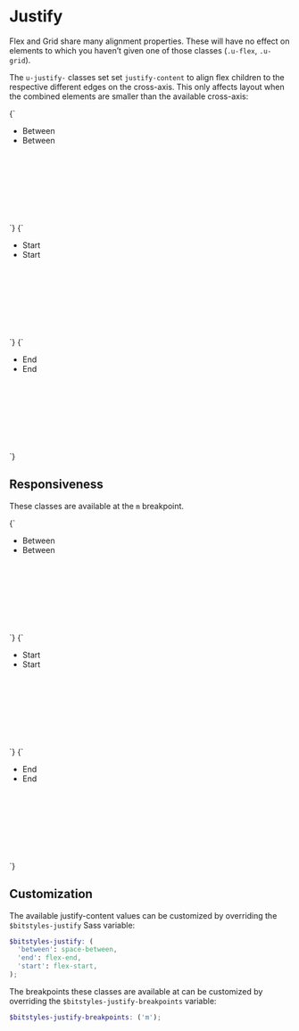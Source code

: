 
<Meta title="Utilities/justify" />

# Justify

Flex and Grid share many alignment properties. These will have no effect on elements to which you haven’t given one of those classes (`.u-flex`, `.u-grid`).

The `u-justify-` classes set  set `justify-content` to align flex children to the respective different edges on the cross-axis. This only affects layout when the combined elements are smaller than the available cross-axis:

<Canvas isColumn>
  <Story name="justify-between">
    {`
      <ul class="a-list-reset u-flex u-justify-between u-fg-white" style="min-height:10rem;">
        <li class="u-margin-m u-padding-m u-bg-gray-20">
          Between
        </li>
        <li class="u-margin-m u-padding-m u-bg-gray-20">
          Between
        </li>
      </ul>
    `}
  </Story>
  <Story name="justify-start">
    {`
      <ul class="a-list-reset u-flex u-justify-start u-fg-white" style="min-height:10rem;">
        <li class="u-margin-m u-padding-m u-bg-gray-20">
          Start
        </li>
        <li class="u-margin-m u-padding-m u-bg-gray-20">
          Start
        </li>
      </ul>
    `}
  </Story>
  <Story name="justify-end">
    {`
      <ul class="a-list-reset u-flex u-justify-end u-fg-white" style="min-height:10rem;">
        <li class="u-margin-m u-padding-m u-bg-gray-20">
          End
        </li>
        <li class="u-margin-m u-padding-m u-bg-gray-20">
          End
        </li>
      </ul>
    `}
  </Story>
</Canvas>

## Responsiveness

These classes are available at the `m` breakpoint.

<Canvas isColumn>
  <Story name="justify-between@m">
    {`
      <ul class="a-list-reset u-flex u-justify-between@m u-fg-white" style="min-height:10rem;">
        <li class="u-margin-m u-padding-m u-bg-gray-20">
          Between
        </li>
        <li class="u-margin-m u-padding-m u-bg-gray-20">
          Between
        </li>
      </ul>
    `}
  </Story>
  <Story name="justify-start@m">
    {`
      <ul class="a-list-reset u-flex u-justify-start@m u-fg-white" style="min-height:10rem;">
        <li class="u-margin-m u-padding-m u-bg-gray-20">
          Start
        </li>
        <li class="u-margin-m u-padding-m u-bg-gray-20">
          Start
        </li>
      </ul>
    `}
  </Story>
  <Story name="justify-end@m">
    {`
      <ul class="a-list-reset u-flex u-justify-end@m u-fg-white" style="min-height:10rem;">
        <li class="u-margin-m u-padding-m u-bg-gray-20">
          End
        </li>
        <li class="u-margin-m u-padding-m u-bg-gray-20">
          End
        </li>
      </ul>
    `}
  </Story>
</Canvas>

## Customization

The available justify-content values can be customized by overriding the `$bitstyles-justify` Sass variable:

```scss
$bitstyles-justify: (
  'between': space-between,
  'end': flex-end,
  'start': flex-start,
);
```

The breakpoints these classes are available at can be customized by overriding the `$bitstyles-justify-breakpoints` variable:

```scss
$bitstyles-justify-breakpoints: ('m');
```
